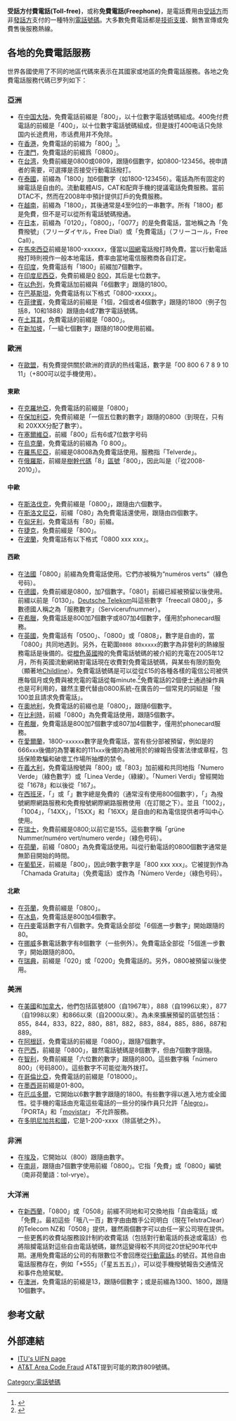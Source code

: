 {{roughtranslation}}
'''受話方付費電話(Toll-free)'''，或称'''免費電話(Freephone)'''，是電話費用由[[受話方|受話方]]而非[[發話方|發話方]]支付的一種特別[[電話號碼|電話號碼]]。大多數免費電話都是[[技術支援|技術支援]]、銷售宣傳或免費售後服務熱線。

== 各地的免費電話服務 ==
世界各國使用了不同的地區代碼來表示在其國家或地區的免費電話服務。各地之免費電話服務代碼已罗列如下：

=== 亞洲 ===
*在[[中国大陆|中国大陆]]，免費電話前綴是「800」，以十位數字電話號碼組成。400免付费電話的前綴是「400」，以十位數字電話號碼組成，但是拨打400电话只免除国内长途费用，市话费用并不免除。
*在[[香港|香港]]，免費電話的前綴为「800」<ref>{{cite web|title=香港電訊服務的號碼計劃|url=http://www.ofca.gov.hk/filemanager/ofca/tc/content_311/no_plan.pdf|publisher=香港：通訊事務管理局|date=2017年3月31日|accessdate=2017年4月12日|archive-date=2014年1月1日|archive-url=https://web.archive.org/web/20140101122411/http://www.ofca.gov.hk/filemanager/ofca/tc/content_311/no_plan.pdf|dead-url=no}}</ref>。
*在[[澳門|澳門]]，免費電話的前綴爲「0800」。
*在[[台湾|台湾]]，免費前綴是0800或0809，跟隨6個數字，如0800-123456。視申請者的需要，可選擇是否接受行動電話撥打。
*在[[泰國|泰國]]，前綴為「1800」加6個數字（如1800-123456）。電話為所有固定的線電話是自由的。流動載體AIS，CAT和配齊手機的提議電話免費服務。當前DTAC不，然而在2008年中預計提供訂戶的免費服務。
*在[[越南|越南]]，前綴為「1800」，其後通常是4至9位的一串數字。所有「1800」都是免費，但不是可以從所有電話號碼撥通。
*在[[日本|日本]]，前綴為「0120」，「0800」，「0077」的是免費電話，當地稱之為「免費撥號」（フリーダイヤル，Free Dial）或「免費電話」（フリーコール，Free Call）。
*在[[馬來西亞|馬來西亞]]前綴是1800-xxxxxx，僅當以[[固網|固網]]電話撥打時免費。當以行動電話撥打時則視作一般本地電話，費率由當地電信服務商各自訂定。
*在[[印度|印度]]，免費電話有「1800」前綴加7個數字。
*在[[印度尼西亞|印度尼西亞]]，免費前綴是[[樹幹代碼|0]] [[區號|800]]，其后是七位数字。
*在[[以色列|以色列]]，免費電話加前綴與「6個數字」跟隨的1800。
*在[[巴基斯坦|巴基斯坦]]，免費電話有以下格式「0800-xxxxx」。
*在[[菲律賓|菲律賓]]，免費電話的前綴是「1個，2個或者4個數字」跟隨的1800（例子包括8，10和1888）跟隨由4或7數字電話號碼。
*在[[土耳其|土耳其]]，免費電話的前綴是「0800」。
*在[[新加坡|新加坡]]，「一組七個數字」跟隨的1800使用前綴。

=== 歐洲 ===
*在[[歐盟|歐盟]]，有免費提供關於歐洲的資訊的热线電話，數字是「00 800 6 7 8 9 10 11」（+800可以從手機使用）。

==== 東歐 ====
*在[[克羅地亞|克羅地亞]]，免費電話的前綴是「0800」
*在[[保加利亞|保加利亞]]，免費前綴是「一個五位數的數字」跟隨的0800（到現在，只有和 20XXX分配了數字）。
*在[[塞爾維亞|塞爾維亞]]，前綴「800」后有6或7位数字号码
*在[[烏克蘭|烏克蘭]]，免費電話的前綴為「0 800」。
*在[[羅馬尼亞|羅馬尼亞]]，前綴是08008為免費電話使用。服務指「Telverde」。
*在[[俄羅斯|俄羅斯]]，前綴是[[樹幹代碼|樹幹代碼]]「8」[[區號|區號]]「800」，因此叫是（「從2008-2010」）。

==== 中歐 ====
*在[[斯洛伐克|斯洛伐克]]，免費前綴是「0800」，跟隨由六個數字。
*在[[斯洛文尼亞|斯洛文尼亞]]，前綴「080」為免費電話還使用，跟隨由四個數字。
*在[[匈牙利|匈牙利]]，免費電話有「80」前綴。
*在[[捷克|捷克]]，免費前綴是「800」。
*在[[波蘭|波蘭]]，免費電話有以下格式「0800 xxx xxx」。

==== 西歐 ====
*在[[法國|法國]]「0800」前綴為免費電話使用。它們亦被稱为“numéros verts”（綠色号码）。
*在[[德國|德國]]，免費前綴是0800，加7個數字。「0801」前綴已經被預留以後使用。前綴以前是「0130」。[[Deutsche_Telekom|Deutsche Telekom]]叫這些數字「freecall 0800」，多數德國人稱之為「服務數字」（Servicerufnummer）{{Fact|time=2008-08-31}}。
*在[[希臘|希臘]]，免費電話是800加7個數字或807加4個數字，僅用於phonecard服務。
*在[[英國|英國]]，免費電話有「0500」、「0800」或「0808」，數字是自由的，當「0800」共同地遇到。另外，在範圍<tt>0808 80xxxxx</tt>的數字為非營利的熱線服務電話是後備的。從[[橙色英國|橙色英國]]撥的免費電話號碼的被介紹的充電在2005年12月，所有英國流動網絡對電話現在收費對免費電話號碼，與某些有限的豁免（顯著地[[Childline|Childline]]）。免費電話號碼是可以從從£15的各種各樣的電信公司被供應每個月或免費與被充電的電話從每minute.<ref>{{Cite web |url=http://www.numbergroup.com/ |title=存档副本 |accessdate=2020-10-03 |archive-date=2019-05-15 |archive-url=https://web.archive.org/web/20190515151028/https://www.numbergroup.com/ |dead-url=no }}</ref>免費電話的2個便士通過操作員也是可利用的，雖然主要代替由0800系統-在廣告的一個常見的詞組是「撥100並且請求免費電話<business name>」。
*在[[奧地利|奧地利]]，免費電話的前綴也是「0800」，跟隨6個數字。
*在[[比利時|比利時]]，前綴「0800」為免費電話使用，跟隨5個數字。
*在[[希臘|希臘]]，免費電話是800加7個數字或807加4個數字，僅用於phonecard服務。
*在[[愛爾蘭共和國|愛爾蘭]]，1800-<tt>xxxxxx</tt>數字是免費電話，當有些分部被預留，例如是的666<tt>xxx</tt>後備的為警署和的111<tt>xxx</tt>後備的為被用於的線報告侵害法律或章程，包括保險欺騙和破壞工作場所抽煙的禁令。
*在[[義大利|義大利]]，免費電話撥號與「800」或「803」加前綴和共同地指「Numero Verde」（綠色數字）或「Linea Verde」（綠線）。「Numeri Verdi」曾經開始從「1678」和以後從「167」。
*在[[西班牙|西班牙]]，「」或「」數字總是免費的（通常沒有使用800個數字），「」為撥號網際網路服務和免費撥號網際網路服務使用（在訂閱之下）。並且「1002」，「1004」，「14XX」，「15XX」和「16XX」是自由的和為電信提供者呼叫中心使用。
*在[[瑞士|瑞士]]，免費前綴是0800;以前它是155。這些數字稱「grüne Nummer/numéro vert/numero verde」（綠色号码）。
*在[[荷蘭|荷蘭]]，前綴「0800」為免費電話使用。叫從行動電話的0800個數字通常是無節目開始的時間。
*在[[葡萄牙|葡萄牙]]，前綴是「800」，因此9數字數字是「800 xxx xxx」。它被提到作為「Chamada Gratuita」（免费電話）或作為「Número Verde」（綠色号码）。

==== 北歐 ====
*在[[芬蘭|芬蘭]]，免費前綴是「0800」。
*在[[冰島|冰島]]，免費電話是800加4個數字。
*在[[丹麥|丹麥]]電話數字有八個數字。免費電話全部從「6個進一步數字」開始跟隨的80。
*在[[挪威|挪威]]多數電話數字有8個數字（一些例外）。免費電話全部從「5個進一步數字」開始跟隨的800。
*在[[瑞典|瑞典]]，前綴是「020」或「0200」免費電話的。另外，0800被預留以後使用。

=== 美洲 ===
*在[[美國|美國]]和[[加拿大|加拿大]]，他們包括區號800（自1967年），888（自1996以來），877（自1998以來）和866以來（自2000以來）。為未來擴展預留的區號包括：855，844，833，822，880，881，882，883，884，885，886，887和889。
*在[[阿根廷|阿根廷]]，免費電話的前綴是「0800」，跟隨7個數字。
*在[[巴西|巴西]]，前綴是「0800」，雖然電話號碼是8個數字，但由7個數字跟隨。
*在[[智利|智利]]，免費前綴是「六位數的數字」跟隨的800。這些數字稱「número 800」（号码800）。這些數字不可能從海外拨打。
*在[[哥倫比亞|哥倫比亞]]，免費電話的前綴是「018000」。
*在[[墨西哥|墨西哥]]前綴是01-800。
*在[[厄瓜多爾|厄瓜多爾]]，它開始以6數字數字跟隨的1800。有些數字得以進入地方或全國性。從手機的電話由充電這些電話的一些分的操作員只允許「[https://web.archive.org/web/20171016214239/http://www.alegropcs.com/ Alegro]」。「PORTA」和「[[movistar|movistar]]」 不允許服務。
*在[[多明尼加共和國|多明尼加共和國]]，它是1-200-xxxx（除區號之外）。

=== 非洲 ===
*在[[埃及|埃及]]，它開始以（800）跟隨由數字。
*在[[南非|南非]]，跟隨由7個數字使用前綴「0800」。它指「免費」或「0800」編號（南非荷蘭語：tol-vrye）。

=== 大洋洲 ===
*在[[新西蘭|新西蘭]]，「0800」或「0508」前綴不同地和可交換地指「自由電話」或「免費」。最初這些「哦八一百」數字由由敵手公司明白（現在TelstraClear）的Telecom NZ和「0508」提供，雖然兩個數字可以由任一家公司現在提供。一些更舊的收費站服務設計制約收費電話（包括對行動電話的長途或電話）也將阻攔電話對這些自由電話號碼，雖然這變得較不共同從20世紀90年代中期。運用免費電話的公司的有限數位不會回應從[[行動電話|行動電話]]s.的號召。其他自由電話服務存在，例如「*555」（「星五五五」），可以從手機撥號報告交通情況和事件危險駕駛。
*在[[澳洲|澳洲]]，免費電話的前綴是13，跟隨6個數字；或是前綴為1300、1800，跟隨10個數字。

== 参考文献 ==
{{Reflist|refs=
* <cite id="0removal">{{cite web
 |author       = City Numbers
 |year         = 2008
 |title        = International Toll Free Countries.
 |url          = http://www.internationaltollfree.co.uk
 |publisher    = City Numbers
 |accessdate   = 2008-10-29
 |archive-date = 2020-11-29
 |archive-url  = https://web.archive.org/web/20201129105651/https://www.internationaltollfree.co.uk/
 |dead-url     = no
}}</cite>
}}

==外部連結==
*[http://www.itu.int/uifn ITU's UIFN page]{{Wayback|url=http://www.itu.int/uifn |date=20000815064137 }}
*[https://web.archive.org/web/20081219035317/http://www.consumer.att.com/consumertips/areacode.html AT&T Area Code Fraud] AT&T提到可能的欺詐809號碼。

[[Category:電話號碼|Category:電話號碼]]